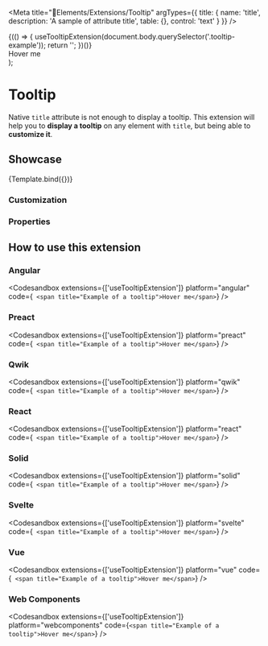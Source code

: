 
<Meta
  title="🧩Elements/Extensions/Tooltip"
  argTypes={{
    title: {
      name: 'title',
      description: 'A sample of attribute title',
      table: {},
      control: 'text'
    }
  }}
/>

  <div className="tooltip-example">
    {(() => {
      useTooltipExtension(document.body.querySelector('.tooltip-example'));
      return '';
    })()}
    <div style={{ maxHeight: '200px', overflow: 'scroll' }}>
      <span {...args} style={{ fontSize: '3rem' }}>
        Hover me
      </span>
      <span style={{ minHeight: '400px', display: 'block' }}></span>
    </div>
  </div>
);

# Tooltip

Native `title` attribute is not enough to display a tooltip. This extension will help you to **display a tooltip** on any element with `title`, but being able to **customize it**.

## Showcase

<Canvas>
  <Story
    name="Tooltip"
    args={{
      title: 'Title of my tooltip'
    }}
  >
    {Template.bind({})}
  </Story>
</Canvas>

### Customization

<Customization showCode={false} />

### Properties

<ArgsTable story="Tooltip" />

## How to use this extension

### Angular

<Codesandbox
  extensions={['useTooltipExtension']}
  platform="angular"
  code={`
    <span title="Example of a tooltip">Hover me</span>`}
/>

### Preact

<Codesandbox
  extensions={['useTooltipExtension']}
  platform="preact"
  code={`
  <span title="Example of a tooltip">Hover me</span>`}
/>

### Qwik

<Codesandbox
  extensions={['useTooltipExtension']}
  platform="qwik"
  code={`
  <span title="Example of a tooltip">Hover me</span>`}
/>

### React

<Codesandbox
  extensions={['useTooltipExtension']}
  platform="react"
  code={`
  <span title="Example of a tooltip">Hover me</span>`}
/>

### Solid

<Codesandbox
  extensions={['useTooltipExtension']}
  platform="solid"
  code={`
  <span title="Example of a tooltip">Hover me</span>`}
/>

### Svelte

<Codesandbox
  extensions={['useTooltipExtension']}
  platform="svelte"
  code={`
  <span title="Example of a tooltip">Hover me</span>`}
/>

### Vue

<Codesandbox
  extensions={['useTooltipExtension']}
  platform="vue"
  code={`
  <span title="Example of a tooltip">Hover me</span>`}
/>

### Web Components

<Codesandbox
  extensions={['useTooltipExtension']}
  platform="webcomponents"
  code={`<span title="Example of a tooltip">Hover me</span>`}
/>
